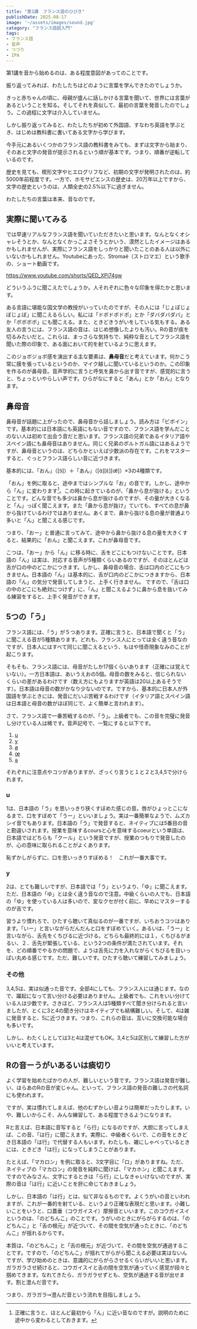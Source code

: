 ```yaml
---
title: "第1講　フランス語のひびき"
publishDate: 2025-08-17
image: '~/assets/images/sound.jpg'
category: "フランス語超入門"
tags:
- フランス語
- 音声
- つづり
- IPA
---
```


第1講を音から始めるのは、ある程度意図があってのことです。

振り返ってみれば、​わたしたちはどのように言葉を学んできたのでしょうか。

きっと赤ちゃんの頃に、母親が盛んに話しかける言葉を聞いて、​世界には言葉があるということを知る。そしてそれを真似して、​最初の言葉を発音したのでしょう。​この過程に文字は介入していません。

しかし振り返ってみると、わたしたちが初めて外国語、​すなわち英語を学ぶとき、​はじめは教科書に書いてある文字から学びます。

今手元にあるいくつかのフランス語の教科書をみても、​まずは文字から始まり、​そのあと文字の発音が提示されるという順が基本です。つまり、​順番が逆転しているのです。

歴史を見ても、楔形文字やヒエログリフなど、​初期の文字が発明されたのは、約5000年前程度です。一方で、​ホモサピエンスの歴史は、20万年以上ですから、​文字の歴史というのは、人類全史の2.5%以下に過ぎません。

わたしたちの言葉は本来、音なのです。

<TOC id='superintro1' />

## 実際に聞いてみる

では早速リアルなフランス語を聞いていただきたいと思います。なんとなくオシャレそうとか、なんとなくかっこよさそうとかいう、漠然としたイメージはあるかもしれませんが、実際にフランス語をしっかりと聞いたことのある人は以外にいないかもしれません。Youtubeにあった、Stromaë（ストロマエ）という歌手の、ショート動画です。

https://www.youtube.com/shorts/QED_XPi74gw

どういうふうに聞こえたでしょうか。​人それぞれに色々な印象を得たかと思います。

ある言語に堪能な国文学の教授がいっていたのですが、その人には「じょぼじょぼじょぼ」に聞こえるらしい。私には「ドボドボドボ」とか「​ダバダバダバ」とか「ボボボボ」にも聞こえる。また、​ときどきうがいをしている気もする。ある友人の言うには、​フランス語の音は、はじめ想像したよりも汚い。​Rの音が痰を切るみたいだと。これらは、まっさらな気持ちで、​純粋な音としてフランス語を聞いた際の印象で、​ある面において的を射ているように思えます。

このジョボジョボ感を演出する主な要素は、**鼻母音**だと考えています。​何かこう常に膜を張っているというのか、​マイク越しに聞いているというのか。この印象を作るのが鼻母音。​音声学的に言うと呼気を鼻から出す音ですが、感覚的に言うと、​ちょっといやらしい声です。ひらがなにすると「あん」とか「おん」となります。

## 鼻母音

鼻母音が話題に上がったので、鼻母音から話しましょう。読み方は「ビボイン」です。基本的には日本語にも英語にもない音ですので、フランス語を学んだことのない人は初めて出会う音だと思います。フランス語の兄弟であるイタリア語やスペイン語にも鼻母音はありません。同じく兄弟のポルトガル語にはあるようですが、鼻母音というのは、どちらかといえば少数派の存在です。これをマスターすると、ぐっとフランス語らしい音に近づきます。

基本的には、「おん」（[ɔ̃]）＋「あん」（[ɑ̃][ɛ̃][œ᷈]）×3の4種類です。

「おん」を例に取ると、途中まではシンプルな「お」の音です。しかし、途中から「ん」に変わります[^1]。この時に起きているのが、「鼻から息が抜ける」ということです。どんな音でも多少は鼻から息が抜けるのですが、その量が大きくなると「ん」っぽく聞こえます。また「鼻から息が抜け」ていても、すべての息が鼻から抜けているわけではありません。あくまで、鼻から抜ける息の量が普通より多いと「ん」と聞こえる感じです。

つまり、「おー」と普通に言ってみて、途中から鼻から抜ける息の量を大きくすると、結果的に「おん」と聞こえます。これが鼻母音です。

こつは、「おー」から「ん」に移る時に、舌をどこにもつけないことです。日本語の「ん」は実は、対応する音声が5種類くらいあるのですが、そのほとんどは舌が口の中のどこかにつきます。しかし、鼻母音の場合、舌は口内のどこにもつきません。日本語の「ん」は基本的に、舌が口内のどこかにつきますから、日本語の「ん」の気分で発音してしまうと、上手く行きません。
ですので、「舌は口の中のどこにも絶対につけず」に、「ん」と聞こえるように鼻から息を抜いてみる練習をすると、上手く発音ができます。

## 5つの「う」

フランス語には、「う」が５つあります。正確に言うと、日本語で聞くと「う」に聞こえる音が5種類あります。どれも、フランス人にとっては全く違う音なのですが、日本人にはすべて同じに聞こえるという、もはや怪奇現象なみのことが起こります。

そもそも、フランス語には、母音がたしか17個くらいあります（正確には覚えていない）。一方日本語は、あいうえおの5個。母音の数をみると、信じられないくらいの差があるわけです（数え方にもよりますが英語は20以上あるそうです）。日本語は母音の数がかなり少ないのです。ですから、基本的に日本人が外国語を学ぶときには、発音にだいぶ苦戦するわけです（イタリア語とスペイン語は日本語と母音の数がほぼ同じで、よく簡単と言われます）。

さて、フランス語で一番苦戦するのが、「う」。上級者でも、この音を完璧に発音し分けている人は稀です。音声記号で、一覧にすると以下です。

1. [u](#u)
2. [y](#y)
3. [ø](#その他)
4. [œ](#その他)
5. [ə](#その他)

それぞれに注意点やコツがありますが、ざっくり言うと１と２と3,4,5で分けられます。

### u

1は、日本語の「う」を思いっきり狭くすぼめた感じの音。唇がひょっとこになるまで、口をすぼめて「うー」といいましょう。実は一番簡単なようで、ムズカシイ音でもあります。日本語の「う」で発音すると、ネイティブには5番目の音と勘違いされます。授業を意味するcoursと心を意味するcoeurという単語は、日本語ではどちらも「クール」という発音ですが、授業のつもりで発音したのが、心の意味に取られることがよくあります。

恥ずかしがらずに、口を思いっきりすぼめる！　これが一番大事です。

### y

2は、とても難しいですが、日本語では「う」というより、「ゆ」に聞こえます。ただ、日本語の「ゆ」とは全く違う音なので注意。中級くらいの人でも、日本語の「ゆ」を使っている人は多いので、変なクセが付く前に、早めにマスターするのが吉です。

習うより慣れろで、ひたすら聴いて真似るのが一番ですが、いちおうコツはあります。「いー」と言いながらだんだんと口をすぼめていく。あるいは、「うー」と言いながら、舌先をくちびるに近づける。どちらも最終的には１，くちびるがまるい、２．舌先が緊張している、という2つの条件が満たされています。それを、どの順番でやるかの問題で、ようは舌先に力を入れながらくちびるを目いっぱい丸める感じです。ただ、難しいです。ひたすら聴いて練習してみましょう。

###  その他

3,4,5は、実は似通った音です。全部4にしても、フランス人には通じます。なので、躍起になって言い分ける必要はありません。上級者でも、これをいい分けている人は少数です。さきほど、フランス人は5種類すべて聞き分けられると言いましたが、とくに3と4の聞き分けはネイティブでも結構難しい。そして、4は雑に発音すると、5に近づきます。つまり、これらの音は、互いに交換可能な場合も多いです。

しかし、わたくしとしては3と4は混ぜてもOK。3,4と5は区別して練習した方がいいと考えています。


## Rの音ーうがいあるいは痰切り

よく学習を始めたばかりの人が、難しいという音です。フランス語は発音が難しい、ほらあのRの音が変じゃん。といって、フランス語の発音の難しさの代名詞にも使われます。

ですが、実は慣れてしまえば、他のむずかしい音よりは簡単だったりします。いや、難しいからこそ、みんな練習して、ある程度できるようになります。

Rと言えば、日本語に音写すると「ら行」になるのですが、大胆に言ってしまえば、この音、「は行」に聞こえます。実際に、中級者くらいで、この音をときどき日本語の「は行」で代替する人もいます。わたしも、雑にしゃべっているときには、ときどき「は行」になってしまうことがあります。

たとえば、「マカロン」を例に取ると、3文字目に「ロ」がありますね。ただ、ネイティブの「マカロン」の発音を純粋に聞けば、「マカホン」と聞こえます。ですのでみなさん、文字にするときは「ら行」にしなきゃいけないのですが、実際の音は「は行」に近いことを肝に命じておきましょう。

しかし、日本語の「は行」とは、似て非なるものです。よくうがいの音といわれますが、これが一番的を射ている、というより正確な表現だと思います。小難しいことをいうと、口蓋垂（コウガイスイ）摩擦音といいます。このコウガイスイというのは、「のどちんこ」のことです。うがいのときにがらがらするのは、「のどちんこ」と「舌の根元」が近づいて、その間を空気が通ったときに、「のどちんこ」が揺れるからです。

本質は、「のどちんこ」と「舌の根元」が近づいて、その間を空気が通過することです。ですので、「のどちんこ」が揺れてがらがら聞こえる必要は実はないんですが、学び始めのときは、意識的にがらがらさせるくらいがいいと思います。ガラガラさせ続けると、コウガイスイと舌の間を空気が通っていく感覚が段々と掴めてきます。なれてきたら、ガラガラせずとも、空気が通過する音が出せます。割と澄んだ音です。

つまり、ガラガラ➙澄んだ音という流れを目指しましょう。



[^1]:正確に言うと、ほとんど最初から「ん」に近い音なのですが。説明のために途中から変わるとしておきます。